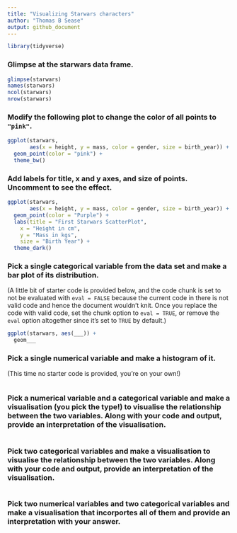 ```yaml
---
title: "Visualizing Starwars characters"
author: "Thomas B Sease"
output: github_document
---
```


```r
library(tidyverse)
```

### Glimpse at the starwars data frame.

```r
glimpse(starwars)
names(starwars)
ncol(starwars)
nrow(starwars)
```

### Modify the following plot to change the color of all points to `"pink"`.

```r
ggplot(starwars, 
       aes(x = height, y = mass, color = gender, size = birth_year)) +
  geom_point(color = "pink") +
  theme_bw()
```

### Add labels for title, x and y axes, and size of points. Uncomment to see the effect.

```r
ggplot(starwars, 
       aes(x = height, y = mass, color = gender, size = birth_year)) +
  geom_point(color = "Purple") +
  labs(title = "First Starwars ScatterPlot",
    x = "Height in cm", 
    y = "Mass in kgs", 
    size = "Birth Year") +
  theme_dark()
```

### Pick a single categorical variable from the data set and make a bar plot of its distribution.

(A little bit of starter code is provided below, and the code chunk is set to not be evaluated with `eval = FALSE` because the current code in there is not valid code and hence the document wouldn't knit. Once you replace the code with valid code, set the chunk option to `eval = TRUE`, or remove the `eval` option altogether since it's set to `TRUE` by default.)

```r
ggplot(starwars, aes(___)) +
  geom___
```

### Pick a single numerical variable and make a histogram of it.

(This time no starter code is provided, you're on your own!)

```r

```

### Pick a numerical variable and a categorical variable and make a visualisation (you pick the type!) to visualise the relationship between the two variables. Along with your code and output, provide an interpretation of the visualisation.

```r

```

### Pick two categorical variables and make a visualisation to visualise the relationship between the two variables. Along with your code and output, provide an interpretation of the visualisation.

```r

```

### Pick two numerical variables and two categorical variables and make a visualisation that incorportes all of them and provide an interpretation with your answer.

```r

```
